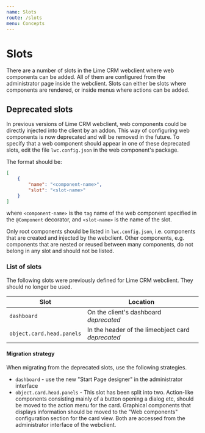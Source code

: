 ```yaml
---
name: Slots
route: /slots
menu: Concepts
---
```


# Slots

There are a number of slots in the Lime CRM webclient where web components can be added. All of them are configured from the administrator page inside the webclient. Slots can either be slots where components are rendered, or inside menus where actions can be added.

## Deprecated slots

In previous versions of Lime CRM webclient, web components could be directly injected into the client by an addon. This way of configuring web components is now deprecated and will be removed in the future. To specify that a web component should appear in one of these deprecated slots, edit the file `lwc.config.json` in the web component's package.

The format should be:

```json
[
    {
        "name": "<component-name>",
        "slot": "<slot-name>"
    }
]
```

where `<component-name>` is the `tag` name of the web component specified in the `@Component` decorator, and `<slot-name>` is the name of the slot.

Only root components should be listed in `lwc.config.json`, i.e. components that are created and injected by the webclient. Other components, e.g. components that are nested or reused between many components, do not belong in any slot and should not be listed.

### List of slots

The following slots were previously defined for Lime CRM webclient. They should no longer be used.

| Slot                          | Location                                  |
| ----------------------------- | ----------------------------------------- |
| `dashboard`                   | On the client's dashboard *deprecated*                |
| `object.card.head.panels`     | In the header of the limeobject card *deprecated*     |

#### Migration strategy

When migrating from the deprecated slots, use the following strategies.

* `dashboard` - use the new "Start Page designer" in the administrator interface
* `object.card.head.panels` - This slot has been split into two. Action-like components consisting mainly of a button opening a dialog etc, should be moved to the action menu for the card. Graphical components that displays information should be moved to the "Web components" configuration section for the card view. Both are accessed from the administrator interface of the webclient.
